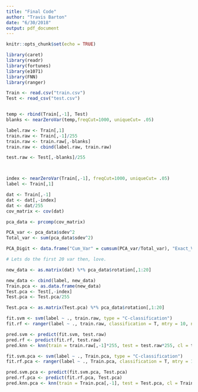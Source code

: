 ```yaml
---
title: "Final Code"
author: "Travis Barton"
date: "6/30/2018"
output: pdf_document
---
```


```r
knitr::opts_chunk$set(echo = TRUE)
```

```r
library(caret)
library(readr)
library(fortunes)
library(e1071)
library(FNN)
library(ranger)
```

```r
Train <- read.csv("train.csv")
Test <- read_csv("test.csv")


temp <- rbind(Train[,-1], Test)
blanks <- nearZeroVar(temp,freqCut=1000, uniqueCut= .05)

label.raw <- Train[,1]
train.raw <- Train[,-1]/255
train.raw <- train.raw[,-blanks]
train.raw <- cbind(label.raw, train.raw)

test.raw <- Test[,-blanks]/255




```

```r
index <- nearZeroVar(Train[,-1], freqCut=1000, uniqueCut= .05)
label <- Train[,1]

dat <- Train[,-1]
dat <- dat[,-index]
dat <- dat/255
cov_matrix <- cov(dat)

pca_data <- prcomp(cov_matrix)

PCA_var <- pca_data$sdev^2
Total_var <- sum(pca_data$sdev^2)

PCA_Digit <- data.frame("Cum_Var" = cumsum(PCA_var/Total_var), "Exact_Var" = PCA_var/Total_var)

# Lets do the first 20 var then, love.

new_data <- as.matrix(dat) %*% pca_data$rotation[,1:20]

new_data <- cbind(label, new_data)
Train.pca <- as.data.frame(new_data)
Test.pca <- Test[,-index]
Test.pca <- Test.pca/255

Test.pca <- as.matrix(Test.pca) %*% pca_data$rotation[,1:20]


```


```r
fit.svm <- svm(label ~ ., train.raw, type = "C-classification")
fit.rf <- ranger(label ~ ., train.raw, classification = T, mtry = 10, num.trees = 50)

pred.svm <- predict(fit.svm, test.raw)
pred.rf <- predict(fit.rf, test.raw)
pred.knn <- knn(train = train.raw[,-1]*255, test = test.raw*255, cl = train.raw[,1], k = 4)
```


```r
fit.svm.pca <- svm(label ~ ., Train.pca, type = "C-classification")
fit.rf.pca <- ranger(label ~ ., Train.pca, classification = T, mtry = 10, num.trees = 50)

pred.svm.pca <- predict(fit.svm.pca, Test.pca)
pred.rf.pca <- predict(fit.rf.pca, Test.pca)
pred.knn.pca <- knn(train = Train.pca[,-1], test = Test.pca, cl = Train.pca[,1], k = 4)
```

